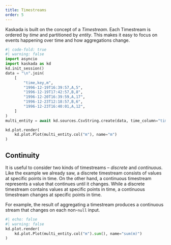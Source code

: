 ```yaml
---
title: Timestreams
order: 5
---
```


Kaskada is built on the concept of a _Timestream_.
Each Timestream is ordered by _time_ and partitioned by _entity_.
This makes it easy to focus on events happening over time and how aggregations change.

<!---
% The input for this needs to be hidden, not removed. It seems that plotly won't
% render the right height otherwise (possibly because it's not attached to the DOM?).
% We could see if this worked better using a different library such as `bokeh` or if
% there were better options to pass to plotly to avoid the problem.
-->

```python
#| code-fold: true
#| warning: false
import asyncio
import kaskada as kd
kd.init_session()
data = "\n".join(
    [
        "time,key,m",
        "1996-12-19T16:39:57,A,5",
        "1996-12-19T17:42:57,B,8",
        "1996-12-20T16:39:59,A,17",
        "1996-12-23T12:18:57,B,6",
        "1996-12-23T16:40:01,A,12",
    ]
)
multi_entity = await kd.sources.CsvString.create(data, time_column="time", key_column="key")

kd.plot.render(
    kd.plot.Plot(multi_entity.col("m"), name="m")
)
```

## Continuity

It is useful to consider two kinds of timestreams -- _discrete_ and _continuous_.
Like the example we already saw, a discrete timestream consists of values at specific points in time.
On the other hand, a continuous timestream represents a value that continues until it changes.
While a discrete timestream contains values at specific points in time, a continuous timestream changes at specific points in time.

For example, the result of aggregating a timestream produces a continuous stream that changes on each non-`null` input.

```python
#| echo: false
#| warning: false
kd.plot.render(
    kd.plot.Plot(multi_entity.col("m").sum(), name="sum(m)")
)
```
